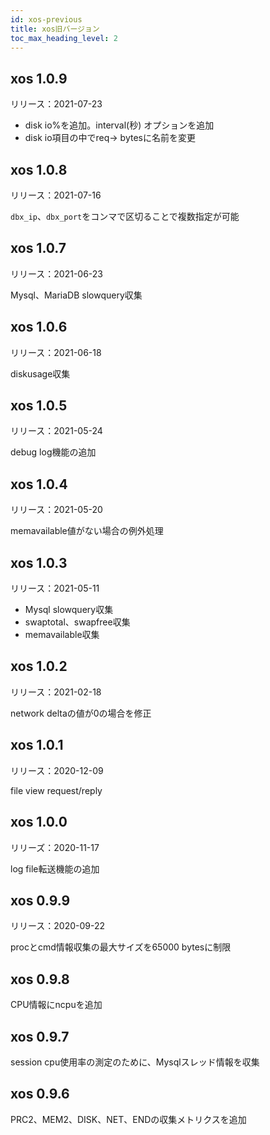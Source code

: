 ```yaml
---
id: xos-previous
title: xos旧バージョン
toc_max_heading_level: 2
---
```


## xos 1.0.9

リリース：2021-07-23

-   disk io%を追加。interval(秒) オプションを追加
-   disk io項目の中でreq-> bytesに名前を変更

## xos 1.0.8

リリース：2021-07-16

`dbx_ip`、`dbx_port`をコンマで区切ることで複数指定が可能

## xos 1.0.7

リリース：2021-06-23

Mysql、MariaDB slowquery収集 

## xos 1.0.6

リリース：2021-06-18

diskusage収集 

## xos 1.0.5

リリース：2021-05-24

debug log機能の追加 

## xos 1.0.4

リリース：2021-05-20

memavailable値がない場合の例外処理 

## xos 1.0.3

リリース：2021-05-11

-   Mysql slowquery収集 
-   swaptotal、swapfree収集 
-   memavailable収集 

## xos 1.0.2

リリース：2021-02-18

network deltaの値が0の場合を修正

## xos 1.0.1

リリース：2020-12-09

file view request/reply

## xos 1.0.0

リリーズ：2020-11-17

log file転送機能の追加 

## xos 0.9.9

リリース：2020-09-22

procとcmd情報収集の最大サイズを65000 bytesに制限

## xos 0.9.8

CPU情報にncpuを追加

## xos 0.9.7

session cpu使用率の測定のために、Mysqlスレッド情報を収集

## xos 0.9.6

PRC2、MEM2、DISK、NET、ENDの収集メトリクスを追加
